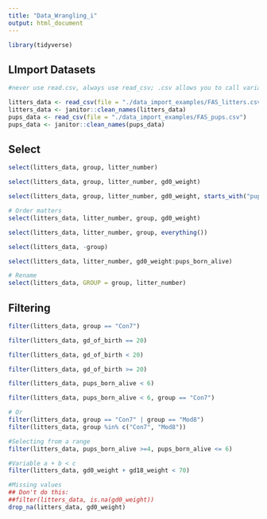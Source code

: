 ```yaml
---
title: "Data_Wrangling_i"
output: html_document
---
```


```r
library(tidyverse)
```


## LImport Datasets
```r
#never use read.csv, always use read_csv; .csv allows you to call variables not using full name

litters_data <- read_csv(file = "./data_import_examples/FAS_litters.csv")
litters_data <- janitor::clean_names(litters_data)
pups_data <- read_csv(file = "./data_import_examples/FAS_pups.csv")
pups_data <- janitor::clean_names(pups_data)
```


## Select
```r
select(litters_data, group, litter_number)

select(litters_data, group, litter_number, gd0_weight)

select(litters_data, group, litter_number, gd0_weight, starts_with("pups"))

# Order matters
select(litters_data, litter_number, group, gd0_weight)

select(litters_data, litter_number, group, everything())

select(litters_data, -group)

select(litters_data, litter_number, gd0_weight:pups_born_alive)

# Rename
select(litters_data, GROUP = group, litter_number)
```

## Filtering

```r
filter(litters_data, group == "Con7")

filter(litters_data, gd_of_birth == 20)

filter(litters_data, gd_of_birth < 20)

filter(litters_data, gd_of_birth >= 20)

filter(litters_data, pups_born_alive < 6)

filter(litters_data, pups_born_alive < 6, group == "Con7")

# Or
filter(litters_data, group == "Con7" | group == "Mod8")
filter(litters_data, group %in% c("Con7", "Mod8"))

#Selecting from a range
filter(litters_data, pups_born_alive >=4, pups_born_alive <= 6)

#Variable a + b < c 
filter(litters_data, gd0_weight + gd18_weight < 70)

#Missing values
## Don't do this: 
##filter(litters_data, is.na(gd0_weight))
drop_na(litters_data, gd0_weight)

```


